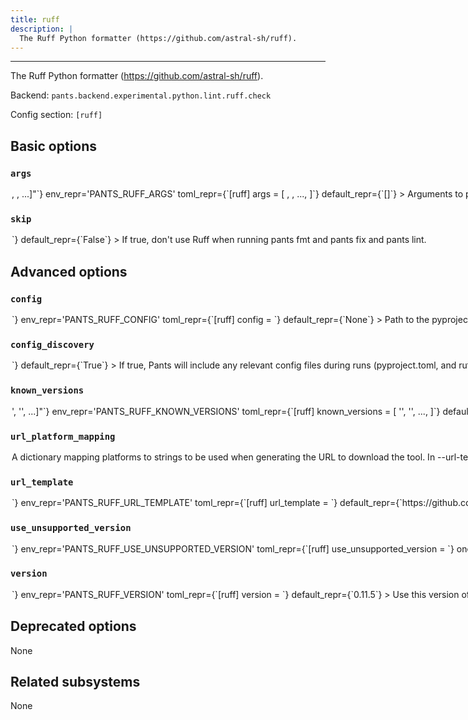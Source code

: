 ```yaml
---
title: ruff
description: |
  The Ruff Python formatter (https://github.com/astral-sh/ruff).
---
```



---

The Ruff Python formatter (https://github.com/astral-sh/ruff).

Backend: <span className="color--primary">`pants.backend.experimental.python.lint.ruff.check`</span>

Config section: <span className="color--primary">`[ruff]`</span>

<span className={styles.options}>

## Basic options

### `args`

<Option
  cli_repr={`--ruff-args="[<shell_str>, <shell_str>, ...]"`}
  env_repr='PANTS_RUFF_ARGS'
  toml_repr={`[ruff]
args = [
    <shell_str>,
    <shell_str>,
    ...,
]`}
  default_repr={`[]`}
>

Arguments to pass directly to Ruff, e.g. `--ruff-args='--exclude=foo --ignore=E501'`.

</Option>

### `skip`

<Option
  cli_repr={`--[no-]ruff-skip`}
  env_repr='PANTS_RUFF_SKIP'
  toml_repr={`[ruff]
skip = <bool>`}
  default_repr={`False`}
>

If true, don&#x27;t use Ruff when running `pants fmt` and `pants fix` and `pants lint`.

</Option>

## Advanced options

### `config`

<Option
  cli_repr={`--ruff-config=<file_option>`}
  env_repr='PANTS_RUFF_CONFIG'
  toml_repr={`[ruff]
config = <file_option>`}
  default_repr={`None`}
>

Path to the `pyproject.toml` or `ruff.toml` file to use for configuration (https://github.com/astral-sh/ruff#configuration).

Setting this option will disable `[ruff].config_discovery`. Use this option if the config is located in a non-standard location.

</Option>

### `config_discovery`

<Option
  cli_repr={`--[no-]ruff-config-discovery`}
  env_repr='PANTS_RUFF_CONFIG_DISCOVERY'
  toml_repr={`[ruff]
config_discovery = <bool>`}
  default_repr={`True`}
>

If true, Pants will include any relevant config files during runs (`pyproject.toml`, and `ruff.toml`).

Use `[ruff].config` instead if your config is in a non-standard location.

</Option>

### `known_versions`

<Option
  cli_repr={`--ruff-known-versions="['<str>', '<str>', ...]"`}
  env_repr='PANTS_RUFF_KNOWN_VERSIONS'
  toml_repr={`[ruff]
known_versions = [
    '<str>',
    '<str>',
    ...,
]`}
  default_repr={`[\n  "0.11.5|macos_x86_64|c28725c6421d5834b2cd16c7b13c3831b3363d6d558448d7dd3e0aa695551f94|10882726",\n  "0.11.5|macos_arm64|4a5b1a44412bda817debb67d826a565f11b235744870b509f44102403a3a9e89|10228748",\n  "0.11.5|linux_x86_64|067c1c6c4d6033b65fe788f5310075686110b286a102431fb19883c079e2fca1|11413549",\n  "0.11.5|linux_arm64|77c11c7a70d3bf499915bab5a7691e955f4127164c4cfb7ef4e0773892ed2509|10318966",\n  "0.11.0|macos_x86_64|a208dee9c1a7a063dace746836fd2d7e5f7694d2142700d3964fccf141ada555|10861900",\n  "0.11.0|macos_arm64|09ea313f2aab3844432b46c6c5e3e066b26ae4953f4bac1e545176e5dea22306|10239274",\n  "0.11.0|linux_x86_64|3148cd8131ec4f525551b16a57186f5533c705950269cbee7674d484ca6eefe5|11412993",\n  "0.11.0|linux_arm64|60904d6d51b1a8dd49ab948dd1de33ce439ca872c82faa5dab90fce838539317|10313237",\n  "0.10.0|macos_x86_64|2388af7881c7e50026388e953fa6eab7c1ae94c868926a6185c3cb38f9f15aa2|10862770",\n  "0.10.0|macos_arm64|1da279b8302cd86f50d38fc8ad62cd12f4d07c0c402c13a3bac7dc244c7db138|10224628",\n  "0.10.0|linux_x86_64|5e949f667a1dd76ab4382ba713fed3390ddc6088147ba0eb70fd8aa2ec564751|11399512",\n  "0.10.0|linux_arm64|7b9fe2e2cecde897fb35a1a0bb1ccd10dde3395acd81aea7e5e6b0b24824e7c7|10305951",\n  "0.9.10|macos_x86_64|1e5080489fdf483e7111bb1575f045ec13da2fdbfc6ac5fd58b5d55cf9cd7668|10838186",\n  "0.9.10|macos_arm64|1fccbd53431eaa596f2322494edbdc444f99db651566188fa0a9820c26bbef77|10147621",\n  "0.9.10|linux_x86_64|15e93ee078beb5ec24d1afb02a1cce2a873ac627d378c987adda4f6ab3b5f886|11373081",\n  "0.9.10|linux_arm64|c131df77457ed45aa44b617194563ceea2e29e595c42d06804e04155529423b4|10245226",\n  "0.9.6|macos_x86_64|ec88c095036b25e95391ea202fcc9496d565f4e43152db10785eb9757ea0815d|11663591",\n  "0.9.6|macos_arm64|a3132eb5e3d95f36d378144082276fbed0309789dadb19d8a4c41ec5e80451fb|11124436",\n  "0.9.6|linux_x86_64|c725f57aa11d636f1d7f0f378c604d4db29c4dbb5ff0578f9fbbc578364875df|12568611",\n  "0.9.6|linux_arm64|8f64e97deae1c12f659fd13e6e14d78cf15ed876d1548ac76b235f78ab5803e1|11929444",\n  "0.8.6|macos_x86_64|3ff48d180472a1aee6385ba43606ba6a5a6ab89f16a3ca8ccb234966fe3698c1|10374010",\n  "0.8.6|macos_arm64|d24cfe247de2bfd90d7f0604196247b680e1db5b6c8427cf6e540c38044526f7|10005432",\n  "0.8.6|linux_x86_64|a691c78f045f7202b15620939c4b087f301afe884e42d09a19725f61581aa887|11329234",\n  "0.8.6|linux_arm64|23c5d1dd7eed23d2bd6d340df05a068030e267db28150892a72e3dc97b175164|10868993",\n  "0.7.2|macos_x86_64|5815756947d0a7b1d90805b07ffb2c376c8a9800e9462d545839dc0d79a091d2|10162492",\n  "0.7.2|macos_arm64|1c9f5a4fc815330d01fd8a56a7a70114ff3ed149bd997ff831524313705ba991|9802953",\n  "0.7.2|linux_x86_64|b769e11a3e23a72692cb97ed762ff28e48534972a8ef447fd5b0d3178a56ffd8|11097578",\n  "0.7.2|linux_arm64|f9342fcca6b58143f316ef3e617f39334edb4c3d15fced5220bd939685f6261d|10651691",\n  "0.6.9|macos_x86_64|34aa37643e30dcb81a3c0e011c3a8df552465ea7580ba92ca727a3b7c6de25d1|10018168",\n  "0.6.9|macos_arm64|b94562393a4bf23f1a48521f5495a8e48de885b7c173bd7ea8206d6d09921633|9697031",\n  "0.6.9|linux_x86_64|39a1cd878962ebc88322b4f6d33cae2292454563028f93a3f1f8ce58e3025b07|11000553",\n  "0.6.9|linux_arm64|73df3729a3381d0918e4640aac4b2653c542f74c7b7843dee8310e2c877e6f2e|10724239",\n  "0.6.4|macos_x86_64|4438cbc80c6aa0e839abc3abb2a869a27113631cb40aa26540572fb53752c432|9463378",\n  "0.6.4|macos_arm64|2648dd09984c82db9f3163ce8762c89536e4bf0e198f17e06a01c0e32214273e|9167424",\n  "0.6.4|linux_x86_64|3ca04aabf7259c59193e4153a865618cad26f73be930ce5f6109e0e6097d037b|10373921",\n  "0.6.4|linux_arm64|a9157a0f062d62c1b1582284a8d10629503f38bc9b7126b614cb7569073180ff|10120541",\n  "0.5.7|macos_x86_64|1f9a7d307f191781fc895947af21d32f8c810c5a5a4cdff16ac53d88a14acd69|8662539",\n  "0.5.7|macos_arm64|b78a09f44dc60d8c894aba6cad55abd3b0eccc0992d60a86f74155fc459e227b|8256430",\n  "0.5.7|linux_x86_64|9a5580536ef9cea7d8e56be8af712ac5cd152c081969ece2fbc3631b30bbb5e8|10263458",\n  "0.5.7|linux_arm64|2509d20ef605fb1c8af37af1f46fefc85e1d72add6e87187cb6543420c05dfb1|9991080",\n  "0.4.10|macos_x86_64|6e96f288d13b68863e79c9f107a0c51660215829726c9d3dc4879c1801fa3140|8490153|https://github.com/astral-sh/ruff/releases/download/v0.4.10/ruff-0.4.10-x86_64-apple-darwin.tar.gz",\n  "0.4.10|macos_arm64|5a4ff81270eee1efa7901566719aca705a3e8d0f1abead96c01caa4678a7762e|8094319|https://github.com/astral-sh/ruff/releases/download/v0.4.10/ruff-0.4.10-aarch64-apple-darwin.tar.gz",\n  "0.4.10|linux_x86_64|332ba368c6e08afc3c5d1c7f6e4fb7bf238b7cbf007b400e6bdf01a0a36ae656|10130989|https://github.com/astral-sh/ruff/releases/download/v0.4.10/ruff-0.4.10-x86_64-unknown-linux-musl.tar.gz",\n  "0.4.10|linux_arm64|75332c97520233b5f95cb3d40bdef13b40e1aa5e6c82a078623993545771f55f|9851689|https://github.com/astral-sh/ruff/releases/download/v0.4.10/ruff-0.4.10-aarch64-unknown-linux-musl.tar.gz",\n  "0.4.9|macos_x86_64|e4d745adb0f5a0b08f2c9ca71e57f451a9b8485ae35b5555d9f5d20fc93a6cb6|8510706|https://github.com/astral-sh/ruff/releases/download/v0.4.9/ruff-0.4.9-x86_64-apple-darwin.tar.gz",\n  "0.4.9|macos_arm64|5f4506d7ec2ae6ac5a48ba309218a4b825a00d4cad9967b7bbcec1724ef04930|8148128|https://github.com/astral-sh/ruff/releases/download/v0.4.9/ruff-0.4.9-aarch64-apple-darwin.tar.gz",\n  "0.4.9|linux_x86_64|5ceba21dad91e3fa05056ca62f278b0178516cfad8dbf08cf2433c6f1eeb92d3|8863118|https://github.com/astral-sh/ruff/releases/download/v0.4.9/ruff-0.4.9-x86_64-unknown-linux-musl.tar.gz",\n  "0.4.9|linux_arm64|00c50563f9921a141ddd4ec0371149f3bbfa0369d9d238a143bcc3a932363785|8106747|https://github.com/astral-sh/ruff/releases/download/v0.4.9/ruff-0.4.9-aarch64-unknown-linux-musl.tar.gz",\n  "0.3.7|macos_x86_64|b1c961c1bed427e74ab72950c6debcb078c82aba0ee347183cc27a9fc8aaa43b|8615221|https://github.com/astral-sh/ruff/releases/download/v0.3.7/ruff-0.3.7-x86_64-apple-darwin.tar.gz",\n  "0.3.7|linux_x86_64|3f8348096f7d9c0a9266c4a821dbc7599ef299983e456b61eb0d5290d8615df8|8905370|https://github.com/astral-sh/ruff/releases/download/v0.3.7/ruff-0.3.7-x86_64-unknown-linux-musl.tar.gz",\n  "0.3.7|linux_arm64|0e79fbefcd813a10fa60250441bbe36978c95d010b64646848fada64b9af61f0|8180808|https://github.com/astral-sh/ruff/releases/download/v0.3.7/ruff-0.3.7-aarch64-unknown-linux-musl.tar.gz",\n  "0.2.2|macos_x86_64|798a2028a783f10f21f11eb59763eabcff9961d4302cdcc37d186ab9f864ca82|7611899|https://github.com/astral-sh/ruff/releases/download/v0.2.2/ruff-0.2.2-x86_64-apple-darwin.tar.gz",\n  "0.2.2|macos_arm64|21454a77f0a5ff8ed23a43327f6de9c2f9f6bab1352ebe87fc03866889fa7fae|7262889|https://github.com/astral-sh/ruff/releases/download/v0.2.2/ruff-0.2.2-aarch64-apple-darwin.tar.gz",\n  "0.2.2|linux_x86_64|044e4dbd46acc12de78a144c24fd9af86003eaba28e83244546d85076a9c7b04|7881552|https://github.com/astral-sh/ruff/releases/download/v0.2.2/ruff-0.2.2-x86_64-unknown-linux-musl.tar.gz",\n  "0.2.2|linux_arm64|e73a37f41acf4a4f44cdb9b587316f0f9eb83b51c3c134d1401501e3f8d65dee|7247275|https://github.com/astral-sh/ruff/releases/download/v0.2.2/ruff-0.2.2-aarch64-unknown-linux-musl.tar.gz",\n  "0.1.15|macos_x86_64|6d006dc427a74cba930717297b0c472856a2be4cfc37cd04309895c11329dc68|7308240|https://github.com/astral-sh/ruff/releases/download/v0.1.15/ruff-0.1.15-x86_64-apple-darwin.tar.gz",\n  "0.1.15|macos_arm64|373c648d693ddaf4f1936a05d3093aabd08553f585c3c3afbbdba41d16b70032|7025376|https://github.com/astral-sh/ruff/releases/download/v0.1.15/ruff-0.1.15-aarch64-apple-darwin.tar.gz",\n  "0.1.15|linux_x86_64|d7389b9743b0b909c364d11bba94d13302171d751430b58c13dcdf248e924276|7605249|https://github.com/astral-sh/ruff/releases/download/v0.1.15/ruff-0.1.15-x86_64-unknown-linux-musl.tar.gz",\n  "0.1.15|linux_arm64|e9ed3c353c4f2b801ed4d21fee2b6159883ad777e959fbbad0b2d2b22e1974c7|7049764|https://github.com/astral-sh/ruff/releases/download/v0.1.15/ruff-0.1.15-aarch64-unknown-linux-musl.tar.gz"\n]`}
>

Known versions to verify downloads against.

Each element is a pipe-separated string of `version|platform|sha256|length` or
`version|platform|sha256|length|url_override`, where:

- `version` is the version string
- `platform` is one of `[linux_arm64,linux_x86_64,macos_arm64,macos_x86_64]`
- `sha256` is the 64-character hex representation of the expected sha256
  digest of the download file, as emitted by `shasum -a 256`
- `length` is the expected length of the download file in bytes, as emitted by
  `wc -c`
- (Optional) `url_override` is a specific url to use instead of the normally
  generated url for this version

E.g., `3.1.2|macos_x86_64|6d0f18cd84b918c7b3edd0203e75569e0c7caecb1367bbbe409b44e28514f5be|42813`.
and `3.1.2|macos_arm64 |aca5c1da0192e2fd46b7b55ab290a92c5f07309e7b0ebf4e45ba95731ae98291|50926|https://example.mac.org/bin/v3.1.2/mac-aarch64-v3.1.2.tgz`.

Values are space-stripped, so pipes can be indented for readability if necessary.

</Option>

### `url_platform_mapping`

<Option
  cli_repr={`--ruff-url-platform-mapping="{'key1': val1, 'key2': val2, ...}"`}
  env_repr='PANTS_RUFF_URL_PLATFORM_MAPPING'
  toml_repr={`[ruff.url_platform_mapping]
key1 = val1
key2 = val2
...`}
  default_repr={`{\n  "linux_arm64": "aarch64-unknown-linux-musl",\n  "linux_x86_64": "x86_64-unknown-linux-musl",\n  "macos_arm64": "aarch64-apple-darwin",\n  "macos_x86_64": "x86_64-apple-darwin"\n}`}
>

A dictionary mapping platforms to strings to be used when generating the URL to download the tool.

In `--url-template`, anytime the `{platform}` string is used, Pants will determine the current platform, and substitute `{platform}` with the respective value from your dictionary.

For example, if you define `{"macos_x86_64": "apple-darwin", "linux_x86_64": "unknown-linux"}`, and run Pants on Linux with an intel architecture, then `{platform}` will be substituted in the `--url-template` option with `unknown-linux`.

</Option>

### `url_template`

<Option
  cli_repr={`--ruff-url-template=<str>`}
  env_repr='PANTS_RUFF_URL_TEMPLATE'
  toml_repr={`[ruff]
url_template = <str>`}
  default_repr={`https://github.com/astral-sh/ruff/releases/download/{version}/ruff-{platform}.tar.gz`}
>

URL to download the tool, either as a single binary file or a compressed file (e.g. zip file). You can change this to point to your own hosted file, e.g. to work with proxies or for access via the filesystem through a `file:$abspath` URL (e.g. `file:/this/is/absolute`, possibly by [templating the buildroot in a config file](https://www.pantsbuild.org/2.27/docs/using-pants/key-concepts/options#config-file-entries)).

Use `{version}` to have the value from `--version` substituted, and `{platform}` to have a value from `--url-platform-mapping` substituted in, depending on the current platform. For example, https://github.com/.../protoc-&#123;version&#125;-&#123;platform&#125;.zip.

</Option>

### `use_unsupported_version`

<Option
  cli_repr={`--ruff-use-unsupported-version=<UnsupportedVersionUsage>`}
  env_repr='PANTS_RUFF_USE_UNSUPPORTED_VERSION'
  toml_repr={`[ruff]
use_unsupported_version = <UnsupportedVersionUsage>`}
  one_of='error, warning'
  default_repr={`error`}
>

What action to take in case the requested version of Ruff is not supported.

Supported Ruff versions: &#x3E;=0.1.2,&#x3C;1

</Option>

### `version`

<Option
  cli_repr={`--ruff-version=<str>`}
  env_repr='PANTS_RUFF_VERSION'
  toml_repr={`[ruff]
version = <str>`}
  default_repr={`0.11.5`}
>

Use this version of Ruff.

Supported Ruff versions: &#x3E;=0.1.2,&#x3C;1

</Option>

## Deprecated options

None

## Related subsystems

None

</span>
